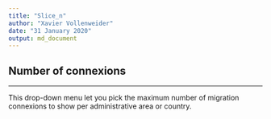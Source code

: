 ```yaml
---
title: "Slice_n"
author: "Xavier Vollenweider"
date: "31 January 2020"
output: md_document
---
```


## Number of connexions

***
This drop-down menu let you pick the maximum number of migration connexions to show per administrative area or country. 